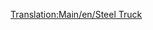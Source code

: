 [[Translation:Main/en/Steel Truck]]{{Template:Железнодорожное ТС/Ru
|Picture=[[File:en/Steeltruck.png]]
|Имя=Вагон для стали
|НормЦена=£1,148 ($2,296)
|НормМасса=18 / 38 т
|НормЁмкость=20 тонн стали
|МоноЦена=£1,148 ($2,296)
|МоноМасса=18 / 43 т
|МоноЁмкость=25 тонн стали
|МагЦена=£1,148 ($2,296)
|МагМасса=18 / 45 т
|МагЁмкость=27 тонн стали
|Опис=[[Main/ru/Вагон для стали|Вагон для стали]] наиболее приспособлен для перевозки [[Main/ru/Сталь|стали]], производимой [[Main/ru/Сталелитейный завод|сталелитейными заводами]]. Доступен только в [[Main/en/Климат/Ru#Умеренный|умеренном]] климате.
}}